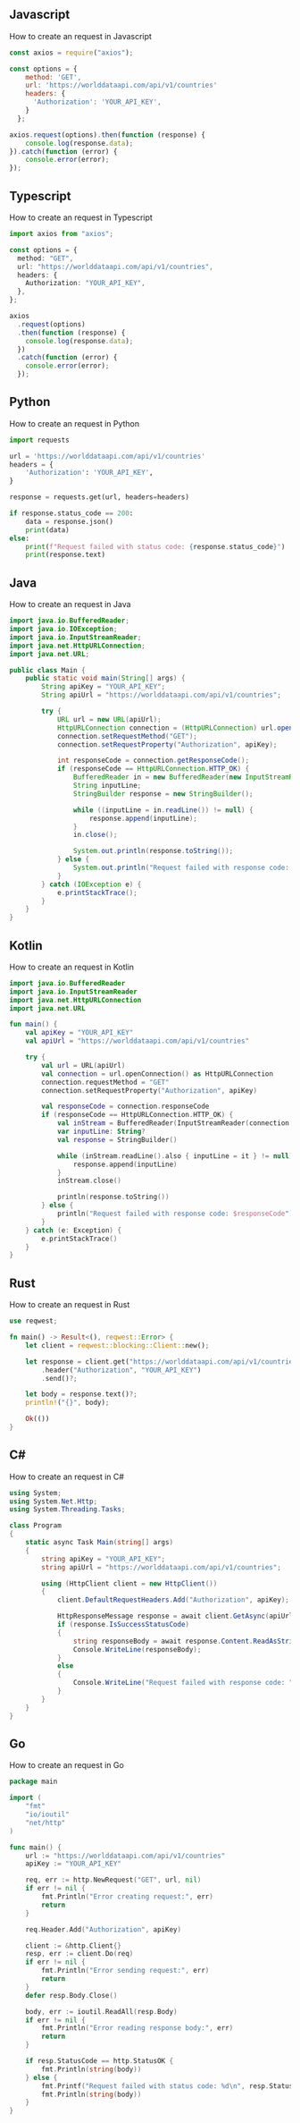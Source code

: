 ## Javascript

How to create an request in Javascript

```js
const axios = require("axios");

const options = {
    method: 'GET',
    url: 'https://worlddataapi.com/api/v1/countries'
    headers: {
      'Authorization': 'YOUR_API_KEY',
    }
  };

axios.request(options).then(function (response) {
    console.log(response.data);
}).catch(function (error) {
    console.error(error);
});
```

## Typescript

How to create an request in Typescript

```ts
import axios from "axios";

const options = {
  method: "GET",
  url: "https://worlddataapi.com/api/v1/countries",
  headers: {
    Authorization: "YOUR_API_KEY",
  },
};

axios
  .request(options)
  .then(function (response) {
    console.log(response.data);
  })
  .catch(function (error) {
    console.error(error);
  });
```

## Python

How to create an request in Python

```python
import requests

url = 'https://worlddataapi.com/api/v1/countries'
headers = {
    'Authorization': 'YOUR_API_KEY',
}

response = requests.get(url, headers=headers)

if response.status_code == 200:
    data = response.json()
    print(data)
else:
    print(f"Request failed with status code: {response.status_code}")
    print(response.text)
```

## Java

How to create an request in Java

```java
import java.io.BufferedReader;
import java.io.IOException;
import java.io.InputStreamReader;
import java.net.HttpURLConnection;
import java.net.URL;

public class Main {
    public static void main(String[] args) {
        String apiKey = "YOUR_API_KEY";
        String apiUrl = "https://worlddataapi.com/api/v1/countries";

        try {
            URL url = new URL(apiUrl);
            HttpURLConnection connection = (HttpURLConnection) url.openConnection();
            connection.setRequestMethod("GET");
            connection.setRequestProperty("Authorization", apiKey);

            int responseCode = connection.getResponseCode();
            if (responseCode == HttpURLConnection.HTTP_OK) {
                BufferedReader in = new BufferedReader(new InputStreamReader(connection.getInputStream()));
                String inputLine;
                StringBuilder response = new StringBuilder();

                while ((inputLine = in.readLine()) != null) {
                    response.append(inputLine);
                }
                in.close();

                System.out.println(response.toString());
            } else {
                System.out.println("Request failed with response code: " + responseCode);
            }
        } catch (IOException e) {
            e.printStackTrace();
        }
    }
}
```

## Kotlin

How to create an request in Kotlin

```kotlin
import java.io.BufferedReader
import java.io.InputStreamReader
import java.net.HttpURLConnection
import java.net.URL

fun main() {
    val apiKey = "YOUR_API_KEY"
    val apiUrl = "https://worlddataapi.com/api/v1/countries"

    try {
        val url = URL(apiUrl)
        val connection = url.openConnection() as HttpURLConnection
        connection.requestMethod = "GET"
        connection.setRequestProperty("Authorization", apiKey)

        val responseCode = connection.responseCode
        if (responseCode == HttpURLConnection.HTTP_OK) {
            val inStream = BufferedReader(InputStreamReader(connection.inputStream))
            var inputLine: String?
            val response = StringBuilder()

            while (inStream.readLine().also { inputLine = it } != null) {
                response.append(inputLine)
            }
            inStream.close()

            println(response.toString())
        } else {
            println("Request failed with response code: $responseCode")
        }
    } catch (e: Exception) {
        e.printStackTrace()
    }
}
```

## Rust

How to create an request in Rust

```rust
use reqwest;

fn main() -> Result<(), reqwest::Error> {
    let client = reqwest::blocking::Client::new();

    let response = client.get("https://worlddataapi.com/api/v1/countries")
        .header("Authorization", "YOUR_API_KEY")
        .send()?;

    let body = response.text()?;
    println!("{}", body);

    Ok(())
}
```

## C#

How to create an request in C#

```csharp
using System;
using System.Net.Http;
using System.Threading.Tasks;

class Program
{
    static async Task Main(string[] args)
    {
        string apiKey = "YOUR_API_KEY";
        string apiUrl = "https://worlddataapi.com/api/v1/countries";

        using (HttpClient client = new HttpClient())
        {
            client.DefaultRequestHeaders.Add("Authorization", apiKey);

            HttpResponseMessage response = await client.GetAsync(apiUrl);
            if (response.IsSuccessStatusCode)
            {
                string responseBody = await response.Content.ReadAsStringAsync();
                Console.WriteLine(responseBody);
            }
            else
            {
                Console.WriteLine("Request failed with response code: " + response.StatusCode);
            }
        }
    }
}
```

## Go

How to create an request in Go

```go
package main

import (
	"fmt"
	"io/ioutil"
	"net/http"
)

func main() {
	url := "https://worlddataapi.com/api/v1/countries"
	apiKey := "YOUR_API_KEY"

	req, err := http.NewRequest("GET", url, nil)
	if err != nil {
		fmt.Println("Error creating request:", err)
		return
	}

	req.Header.Add("Authorization", apiKey)

	client := &http.Client{}
	resp, err := client.Do(req)
	if err != nil {
		fmt.Println("Error sending request:", err)
		return
	}
	defer resp.Body.Close()

	body, err := ioutil.ReadAll(resp.Body)
	if err != nil {
		fmt.Println("Error reading response body:", err)
		return
	}

	if resp.StatusCode == http.StatusOK {
		fmt.Println(string(body))
	} else {
		fmt.Printf("Request failed with status code: %d\n", resp.StatusCode)
		fmt.Println(string(body))
	}
}
```
